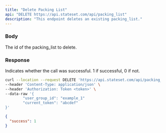 ```yaml
---
title: "Delete Packing List"
api: "DELETE https://api.stateset.com/api/packing_list"
description: "This endpoint deletes an existing packing_list."
---
```


### Body

<ParamField body="id" type="string">
  The id of the packing_list to delete.
</ParamField>


### Response

<ResponseField name="success" type="number">
  Indicates whether the call was successful. 1 if successful, 0 if not.
</ResponseField>

<RequestExample>

```bash cURL
curl --location --request DELETE 'https://api.stateset.com/api/packing_list' \
--header 'Content-Type: application/json' \
--header 'Authorization: Token <token>' \
--data-raw '{
		"user_group_id": "example_1"
		"current_token": "abcdef"
}'
```

</RequestExample>

<ResponseExample>

```json Response
{
  "success": 1
}
```

</ResponseExample>
